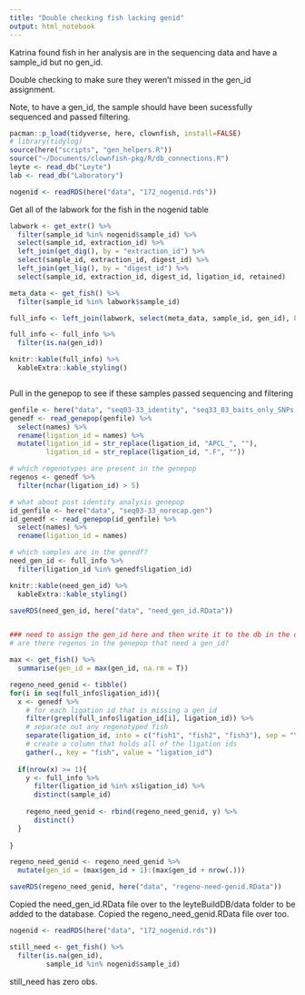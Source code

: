 ```yaml
---
title: "Double checking fish lacking genid"
output: html_notebook
---
```


Katrina found fish in her analysis are in the sequencing data and have a sample_id but no gen_id.

Double checking to make sure they weren't missed in the gen_id assignment.

Note, to have a gen_id, the sample should have been sucessfully sequenced and passed filtering.

```r
pacman::p_load(tidyverse, here, clownfish, install=FALSE)
# library(tidylog)
source(here("scripts", "gen_helpers.R"))
source("~/Documents/clownfish-pkg/R/db_connections.R")
leyte <- read_db("Leyte")
lab <- read_db("Laboratory")

nogenid <- readRDS(here("data", "172_nogenid.rds"))
```

Get all of the labwork for the fish in the nogenid table
```r
labwork <- get_extr() %>% 
  filter(sample_id %in% nogenid$sample_id) %>% 
  select(sample_id, extraction_id) %>% 
  left_join(get_dig(), by = "extraction_id") %>% 
  select(sample_id, extraction_id, digest_id) %>% 
  left_join(get_lig(), by = "digest_id") %>% 
  select(sample_id, extraction_id, digest_id, ligation_id, retained)

meta_data <- get_fish() %>% 
  filter(sample_id %in% labwork$sample_id)

full_info <- left_join(labwork, select(meta_data, sample_id, gen_id), by = "sample_id")

full_info <- full_info %>% 
  filter(is.na(gen_id))

knitr::kable(full_info) %>% 
  kableExtra::kable_styling()



```



Pull in the genepop to see if these samples passed sequencing and filtering
```r
genfile <- here("data", "seq03-33_identity", "seq33_03_baits_only_SNPs.gen")
genedf <- read_genepop(genfile) %>% 
  select(names) %>% 
  rename(ligation_id = names) %>% 
  mutate(ligation_id = str_replace(ligation_id, "APCL_", ""), 
         ligation_id = str_replace(ligation_id, ".F", ""))

# which regenotypes are present in the genepop
regenos <- genedf %>% 
  filter(nchar(ligation_id) > 5)

# what about post identity analysis genepop
id_genfile <- here("data", "seq03-33_norecap.gen")
id_genedf <- read_genepop(id_genfile) %>% 
  select(names) %>% 
  rename(ligation_id = names) 

# which samples are in the genedf?
need_gen_id <- full_info %>% 
  filter(ligation_id %in% genedf$ligation_id)

knitr::kable(need_gen_id) %>% 
  kableExtra::kable_styling()

saveRDS(need_gen_id, here("data", "need_gen_id.RData"))


### need to assign the gen_id here and then write it to the db in the other repo##
# are there regenos in the genepop that need a gen_id?

max <- get_fish() %>% 
  summarise(gen_id = max(gen_id, na.rm = T))

regeno_need_genid <- tibble()
for(i in seq(full_info$ligation_id)){
  x <- genedf %>% 
    # for each ligation id that is missing a gen_id
    filter(grepl(full_info$ligation_id[i], ligation_id)) %>% 
    # separate out any regenotyped fish
    separate(ligation_id, into = c("fish1", "fish2", "fish3"), sep = "\\." ) %>% 
    # create a column that holds all of the ligation ids
    gather(., key = "fish", value = "ligation_id")
  
  if(nrow(x) >= 1){
    y <- full_info %>% 
      filter(ligation_id %in% x$ligation_id) %>% 
      distinct(sample_id) 
    
    regeno_need_genid <- rbind(regeno_need_genid, y) %>% 
      distinct()
  }
  
}

regeno_need_genid <- regeno_need_genid %>% 
  mutate(gen_id = (max$gen_id + 1):(max$gen_id + nrow(.)))

saveRDS(regeno_need_genid, here("data", "regeno-need-genid.RData"))

```

Copied the need_gen_id.RData file over to the leyteBuildDB/data folder to be added to the database. Copied the regeno_need_genid.RData file over too.

```r
nogenid <- readRDS(here("data", "172_nogenid.rds"))

still_need <- get_fish() %>% 
  filter(is.na(gen_id), 
         sample_id %in% nogenid$sample_id)
```

still_need has zero obs.